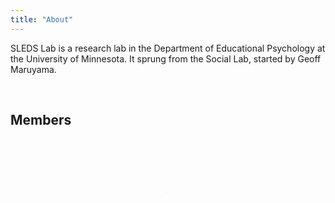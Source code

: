 ```yaml
---
title: "About"
---
```


SLEDS Lab is a research lab in the Department of Educational Psychology at the University of Minnesota. It sprung from the Social Lab, started by Geoff Maruyama. 

<br />



## Members


<img src="img/geoff.jpg" style="width: 15%; border-radius: 50%;">
<img src="img/isa.jpg" style="width: 15%; border-radius: 50%;">
<img src="img/tai.jpg" style="width: 15%; border-radius: 50%;">
<img src="img/shelby.png" style="width: 15%; border-radius: 50%;">
<img src="img/andy.png" style="width: 15%; border-radius: 50%;">


